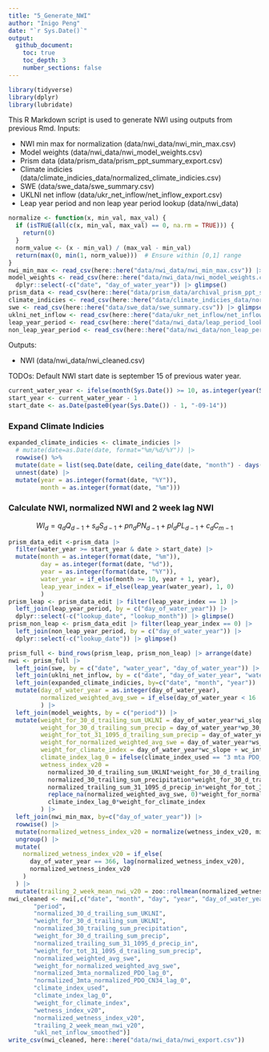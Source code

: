 ```yaml
---
title: "5_Generate_NWI"
author: "Inigo Peng"
date: "`r Sys.Date()`"
output: 
  github_document:
    toc: true
    toc_depth: 3
    number_sections: false
---
```

```r
library(tidyverse)
library(dplyr)
library(lubridate)
```

This R Markdown script is used to generate NWI using outputs from previous Rmd. 
Inputs: 

* NWI min max for normalization  (data/nwi_data/nwi_min_max.csv)
* Model weights (data/nwi_data/nwi_model_weights.csv)
* Prism data  (data/prism_data/prism_ppt_summary_export.csv)
* Climate indicies (data/climate_indicies_data/normalized_climate_indicies.csv)
* SWE (data/swe_data/swe_summary.csv)
* UKLNI net inflow (data/ukr_net_inflow/net_inflow_export.csv)
* Leap year period and non leap year period lookup (data/nwi_data) 

```r
normalize <- function(x, min_val, max_val) {
  if (isTRUE(all(c(x, min_val, max_val) == 0, na.rm = TRUE))) {
    return(0)
  }
  norm_value <- (x - min_val) / (max_val - min_val)
  return(max(0, min(1, norm_value)))  # Ensure within [0,1] range
}
nwi_min_max <- read_csv(here::here("data/nwi_data/nwi_min_max.csv")) |> glimpse()
model_weights <- read_csv(here::here("data/nwi_data/nwi_model_weights.csv")) |> 
  dplyr::select(-c("date", "day_of_water_year")) |> glimpse()
prism_data <- read_csv(here::here("data/prism_data/archival_prism_ppt_summary_export.csv")) |> glimpse()
climate_indicies <- read_csv(here::here("data/climate_indicies_data/normalized_climate_indicies.csv")) |> glimpse()
swe <- read_csv(here::here("data/swe_data/swe_summary.csv")) |> glimpse()
uklni_net_inflow <- read_csv(here::here("data/ukr_net_inflow/net_inflow_export.csv")) |> glimpse()
leap_year_period <- read_csv(here::here("data/nwi_data/leap_period_lookup.csv")) |> glimpse()
non_leap_year_period <- read_csv(here::here("data/nwi_data/non_leap_period_lookup.csv")) |> glimpse()
```
Outputs: 

* NWI (data/nwi_data/nwi_cleaned.csv)

TODOs:
Default NWI start date is september 15 of previous water year.
```r
current_water_year <- ifelse(month(Sys.Date()) >= 10, as.integer(year(Sys.Date()) + 1), as.integer(year(Sys.Date())))
start_year <- current_water_year - 1
start_date <- as.Date(paste0(year(Sys.Date()) - 1, "-09-14"))
```

### Expand Climate Indicies
```r
expanded_climate_indicies <- climate_indicies |>
  # mutate(date=as.Date(date, format="%m/%d/%Y")) |>
  rowwise() %>%
  mutate(date = list(seq.Date(date, ceiling_date(date, "month") - days(1), by = "day"))) |>
  unnest(date) |> 
  mutate(year = as.integer(format(date, "%Y")),
         month = as.integer(format(date, "%m")))
```

### Calculate NWI, normalized NWI and 2 week lag NWI
$$
WI_d = q_d Q_{d-1} + s_d S_{d-1} + pn_d PN_{d-1} + pl_d PL_{d-1} + c_d C_{m-1}
$$
```r
prism_data_edit <-prism_data |>
  filter(water_year >= start_year & date > start_date) |> 
  mutate(month = as.integer(format(date, "%m")),
         day = as.integer(format(date, "%d")),
         year = as.integer(format(date, "%Y")),
         water_year = if_else(month >= 10, year + 1, year),
         leap_year_index = if_else(leap_year(water_year), 1, 0)
         )
prism_leap <- prism_data_edit |> filter(leap_year_index == 1) |> 
  left_join(leap_year_period, by = c("day_of_water_year")) |> 
  dplyr::select(-c("lookup_date", "lookup_month")) |> glimpse()
prism_non_leap <- prism_data_edit |> filter(leap_year_index == 0) |> 
  left_join(non_leap_year_period, by = c("day_of_water_year")) |> 
  dplyr::select(-c("lookup_date")) |> glimpse()

prism_full <- bind_rows(prism_leap, prism_non_leap) |> arrange(date)
nwi <- prism_full |> 
  left_join(swe, by = c("date", "water_year", "day_of_water_year")) |>
  left_join(uklni_net_inflow, by = c("date", "day_of_water_year", "water_year")) |>
  left_join(expanded_climate_indicies, by=c("date", "month", "year")) |>
  mutate(day_of_water_year = as.integer(day_of_water_year),
         normalized_weighted_avg_swe = if_else(day_of_water_year < 16 | (month >= 7 & month <=9), NA, normalized_weighted_avg_swe)
         ) |>
  left_join(model_weights, by = c("period")) |>
  mutate(weight_for_30_d_trailing_sum_UKLNI = day_of_water_year*wi_slope + wi_intercept,
         weight_for_30_d_trailing_sum_precip = day_of_water_year*wp_30_slope + wp_30_intercept,
         weight_for_tot_31_1095_d_trailing_sum_precip = day_of_water_year*wp_1095_slope + wp_1095_intercept,
         weight_for_normalized_weighted_avg_swe = day_of_water_year*ws_slope + ws_intercept,
         weight_for_climate_index = day_of_water_year*wc_slope + wc_intercept,
         climate_index_lag_0 = ifelse(climate_index_used == "3 mta PDO_CN34", normalized_3mta_normalized_PDO_CN34_lag_0, normalized_3mta_normalized_PDO_lag_0),
         wetness_index_v20 = 
           normalized_30_d_trailing_sum_UKLNI*weight_for_30_d_trailing_sum_UKLNI +
           normalized_30_trailing_sum_precipitation*weight_for_30_d_trailing_sum_precip +
           normalized_trailing_sum_31_1095_d_precip_in*weight_for_tot_31_1095_d_trailing_sum_precip +
           replace_na(normalized_weighted_avg_swe, 0)*weight_for_normalized_weighted_avg_swe +
           climate_index_lag_0*weight_for_climate_index
         ) |>
  left_join(nwi_min_max, by=c("day_of_water_year")) |>
  rowwise() |>
  mutate(normalized_wetness_index_v20 = normalize(wetness_index_v20, min_nwi_v20, max_nwi_v20)) |>
  ungroup() |>
  mutate(
    normalized_wetness_index_v20 = if_else(
      day_of_water_year == 366, lag(normalized_wetness_index_v20),
      normalized_wetness_index_v20
    )
  ) |> 
  mutate(trailing_2_week_mean_nwi_v20 = zoo::rollmean(normalized_wetness_index_v20, k=14, fill=NA, align = "right"))
nwi_cleaned <- nwi[,c("date", "month", "day", "year", "day_of_water_year", "leap_year_index",
       "period",
       "normalized_30_d_trailing_sum_UKLNI",
       "weight_for_30_d_trailing_sum_UKLNI",
       "normalized_30_trailing_sum_precipitation",
       "weight_for_30_d_trailing_sum_precip",
       "normalized_trailing_sum_31_1095_d_precip_in",
       "weight_for_tot_31_1095_d_trailing_sum_precip",
       "normalized_weighted_avg_swe",
       "weight_for_normalized_weighted_avg_swe",
       "normalized_3mta_normalized_PDO_lag_0",
       "normalized_3mta_normalized_PDO_CN34_lag_0",
       "climate_index_used",
       "climate_index_lag_0",
       "weight_for_climate_index",
       "wetness_index_v20",
       "normalized_wetness_index_v20",
       "trailing_2_week_mean_nwi_v20",
       "ukl_net_inflow_smoothed")]
write_csv(nwi_cleaned, here::here("data/nwi_data/nwi_export.csv"))
```
